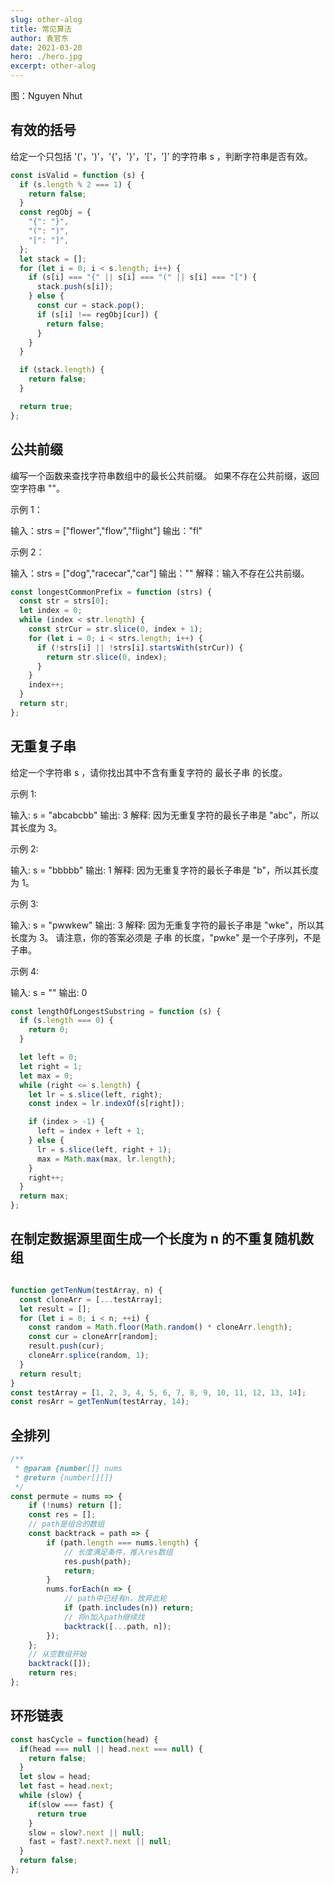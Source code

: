 ```yaml
---
slug: other-alog
title: 常见算法
author: 袁官东
date: 2021-03-20
hero: ./hero.jpg
excerpt: other-alog
---
```

<div className={'img-desc'}>图：Nguyen Nhut</div>


## 有效的括号
给定一个只包括 '('，')'，'{'，'}'，'['，']' 的字符串 s ，判断字符串是否有效。

```js
const isValid = function (s) {
  if (s.length % 2 === 1) {
    return false;
  }
  const regObj = {
    "{": "}",
    "(": ")",
    "[": "]",
  };
  let stack = [];
  for (let i = 0; i < s.length; i++) {
    if (s[i] === "{" || s[i] === "(" || s[i] === "[") {
      stack.push(s[i]);
    } else {
      const cur = stack.pop();
      if (s[i] !== regObj[cur]) {
        return false;
      }
    }
  }

  if (stack.length) {
    return false;
  }

  return true;
};
```

## 公共前缀

编写一个函数来查找字符串数组中的最长公共前缀。
如果不存在公共前缀，返回空字符串 ""。

示例 1：

输入：strs = ["flower","flow","flight"]
输出："fl"

示例 2：

输入：strs = ["dog","racecar","car"]
输出：""
解释：输入不存在公共前缀。

```js
const longestCommonPrefix = function (strs) {
  const str = strs[0];
  let index = 0;
  while (index < str.length) {
    const strCur = str.slice(0, index + 1);
    for (let i = 0; i < strs.length; i++) {
      if (!strs[i] || !strs[i].startsWith(strCur)) {
        return str.slice(0, index);
      }
    }
    index++;
  }
  return str;
};

```

## 无重复子串

给定一个字符串 s ，请你找出其中不含有重复字符的 最长子串 的长度。


示例 1:

输入: s = "abcabcbb"
输出: 3
解释: 因为无重复字符的最长子串是 "abc"，所以其长度为 3。

示例 2:

输入: s = "bbbbb"
输出: 1
解释: 因为无重复字符的最长子串是 "b"，所以其长度为 1。

示例 3:

输入: s = "pwwkew"
输出: 3
解释: 因为无重复字符的最长子串是 "wke"，所以其长度为 3。
     请注意，你的答案必须是 子串 的长度，"pwke" 是一个子序列，不是子串。

示例 4:

输入: s = ""
输出: 0


```js
const lengthOfLongestSubstring = function (s) {
  if (s.length === 0) {
    return 0;
  }

  let left = 0;
  let right = 1;
  let max = 0;
  while (right <= s.length) {
    let lr = s.slice(left, right);
    const index = lr.indexOf(s[right]);

    if (index > -1) {
      left = index + left + 1;
    } else {
      lr = s.slice(left, right + 1);
      max = Math.max(max, lr.length);
    }
    right++;
  }
  return max;
};

```


## 在制定数据源里面生成一个长度为 n 的不重复随机数组

```js

function getTenNum(testArray, n) {
  const cloneArr = [...testArray];
  let result = [];
  for (let i = 0; i < n; ++i) {
    const random = Math.floor(Math.random() * cloneArr.length);
    const cur = cloneArr[random];
    result.push(cur);
    cloneArr.splice(random, 1);
  }
  return result;
}
const testArray = [1, 2, 3, 4, 5, 6, 7, 8, 9, 10, 11, 12, 13, 14];
const resArr = getTenNum(testArray, 14);

```



## 全排列
```js
/**
 * @param {number[]} nums
 * @return {number[][]}
 */
const permute = nums => {
    if (!nums) return [];
    const res = [];
    // path是组合的数组
    const backtrack = path => {
        if (path.length === nums.length) {
            // 长度满足条件，推入res数组
            res.push(path);
            return;
        }
        nums.forEach(n => {
            // path中已经有n，放弃此轮
            if (path.includes(n)) return;
            // 将n加入path继续找
            backtrack([...path, n]);
        });
    };
    // 从空数组开始
    backtrack([]);
    return res;
};


```

## 环形链表

```js
const hasCycle = function(head) {
  if(head === null || head.next === null) {
    return false;
  }
  let slow = head;
  let fast = head.next;
  while (slow) {
    if(slow === fast) {
      return true
    }
    slow = slow?.next || null;
    fast = fast?.next?.next || null;
  }
  return false;
};
```